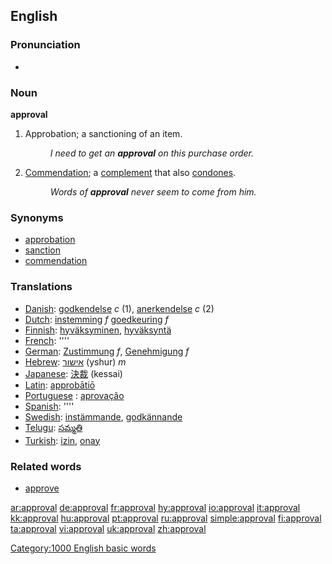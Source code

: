 ==English==

===Pronunciation===
*{{audio|en-us-approval.ogg|Audio (US)}}

===Noun===
'''approval'''
#Approbation; a sanctioning of an item.
#:''I need to get an '''approval''' on this purchase order.''
#[[Commendation]]; a [[complement]] that also [[condone]]s.
#:''Words of '''approval''' never seem to come from him.''

===Synonyms===
*[[approbation]]
*[[sanction]]
*[[commendation]]

===Translations===
*[[Danish]]: [[godkendelse]] ''c'' (1), [[anerkendelse]] ''c'' (2)
*[[Dutch]]: [[instemming]] ''f'' [[goedkeuring]] ''f''
*[[Finnish]]: [[hyväksyminen]], [[hyväksyntä]]
*[[French]]: [[]] ''''
*[[German]]: [[Zustimmung]] ''f'', [[Genehmigung]] ''f''
*[[Hebrew]]: [[אישור]] (yshur) ''m''
*[[Japanese]]: [[決裁]] (kessai)
*[[Latin]]: [[approbātiō]] {{f}}
*[[Portuguese]] : [[aprovação]]
*[[Spanish]]: [[]] ''''
*[[Swedish]]: [[instämmande]], [[godkännande]]
*[[Telugu]]: [[సమ్మతి]]
*[[Turkish]]: [[izin]], [[onay]]

===Related words===
*[[approve]]

[[Category:1000 English basic words]]

[[ar:approval]]
[[de:approval]]
[[fr:approval]]
[[hy:approval]]
[[io:approval]]
[[it:approval]]
[[kk:approval]]
[[hu:approval]]
[[pt:approval]]
[[ru:approval]]
[[simple:approval]]
[[fi:approval]]
[[ta:approval]]
[[vi:approval]]
[[uk:approval]]
[[zh:approval]]